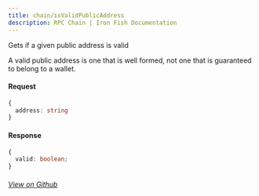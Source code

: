 ```yaml
---
title: chain/isValidPublicAddress
description: RPC Chain | Iron Fish Documentation
---
```


Gets if a given public address is valid

A valid public address is one that is well formed, not one that is guaranteed to belong to a wallet.

#### Request

```ts
{
  address: string
}
```

#### Response

```ts
{
  valid: boolean;
}
```

###### [View on Github](https://github.com/iron-fish/ironfish/blob/master/ironfish/src/rpc/routes/chain/isValidPublicAddress.ts)
